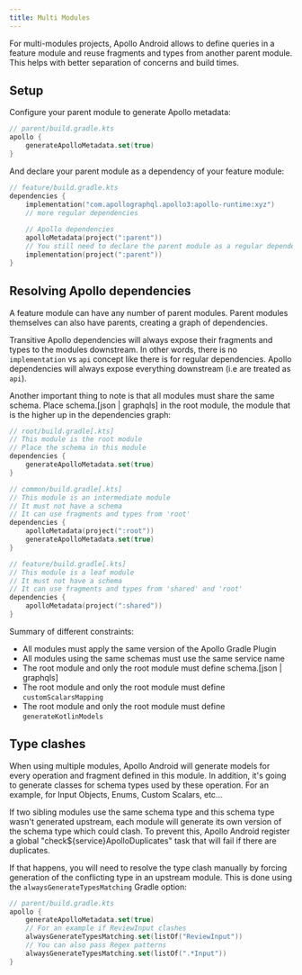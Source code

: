 ```yaml
---
title: Multi Modules
---
```


For multi-modules projects, Apollo Android allows to define queries in a feature module and reuse fragments and types from another parent module. This helps with better separation of concerns and build times.

## Setup

Configure your parent module to generate Apollo metadata:

```kotlin
// parent/build.gradle.kts
apollo {
    generateApolloMetadata.set(true)
}
```

And declare your parent module as a dependency of your feature module:

```kotlin
// feature/build.gradle.kts
dependencies {
    implementation("com.apollographql.apollo3:apollo-runtime:xyz")
    // more regular dependencies
    
    // Apollo dependencies
    apolloMetadata(project(":parent"))
    // You still need to declare the parent module as a regular dependency
    implementation(project(":parent"))
}
```

## Resolving Apollo dependencies

A feature module can have any number of parent modules. Parent modules themselves can also have parents, creating a graph of dependencies. 

Transitive Apollo dependencies will always expose their fragments and types to the modules downstream. In other words, there is no `implementation` vs `api` concept like there is for regular dependencies. Apollo dependencies will always expose everything downstream (i.e are treated as `api`). 

Another important thing to note is that all modules must share the same schema. Place schema.[json | graphqls] in the root module, the module that is the higher up in the dependencies graph:

```kotlin
// root/build.gradle[.kts]
// This module is the root module
// Place the schema in this module
dependencies {
    generateApolloMetadata.set(true)
}

// common/build.gradle[.kts]
// This module is an intermediate module
// It must not have a schema
// It can use fragments and types from 'root'
dependencies {
    apolloMetadata(project(":root"))
    generateApolloMetadata.set(true)
}

// feature/build.gradle[.kts]
// This module is a leaf module
// It must not have a schema
// It can use fragments and types from 'shared' and 'root'
dependencies {
    apolloMetadata(project(":shared"))
}

```

Summary of different constraints:

* All modules must apply the same version of the Apollo Gradle Plugin
* All modules using the same schemas must use the same service name
* The root module and only the root module must define schema.[json | graphqls]
* The root module and only the root module must define `customScalarsMapping`
* The root module and only the root module must define `generateKotlinModels`

## Type clashes

When using multiple modules, Apollo Android will generate models for every operation and fragment defined in this module. In addition, it's going to generate classes for schema types used by these operation. For an example, for Input Objects, Enums, Custom Scalars, etc...

If two sibling modules use the same schema type and this schema type wasn't generated upstream, each module will generate its own version of the schema type which could clash. To prevent this, Apollo Android register a global "check${service}ApolloDuplicates" task that will fail if there are duplicates.

If that happens, you will need to resolve the type clash manually by forcing generation of the conflicting type in an upstream module. This is done using the `alwaysGenerateTypesMatching` Gradle option:


```kotlin
// parent/build.gradle.kts
apollo {
    generateApolloMetadata.set(true)
    // For an example if ReviewInput clashes
    alwaysGenerateTypesMatching.set(listOf("ReviewInput"))
    // You can also pass Regex patterns
    alwaysGenerateTypesMatching.set(listOf(".*Input"))
}
```

